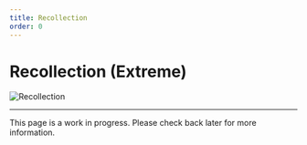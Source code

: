 ```yaml
---
title: Recollection
order: 0
---
```


# Recollection (Extreme)

![Recollection](/images/thumbnails/extreme/dt-ex4.png)

---

This page is a work in progress. Please check back later for more information.